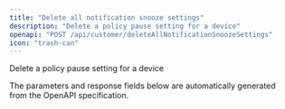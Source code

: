 ```yaml
---
title: "Delete all notification snooze settings"
description: "Delete a policy pause setting for a device"
openapi: "POST /api/customer/deleteAllNotificationSnoozeSettings"
icon: "trash-can"
---
```


Delete a policy pause setting for a device

<Note>
The parameters and response fields below are automatically generated from the OpenAPI specification.
</Note>
